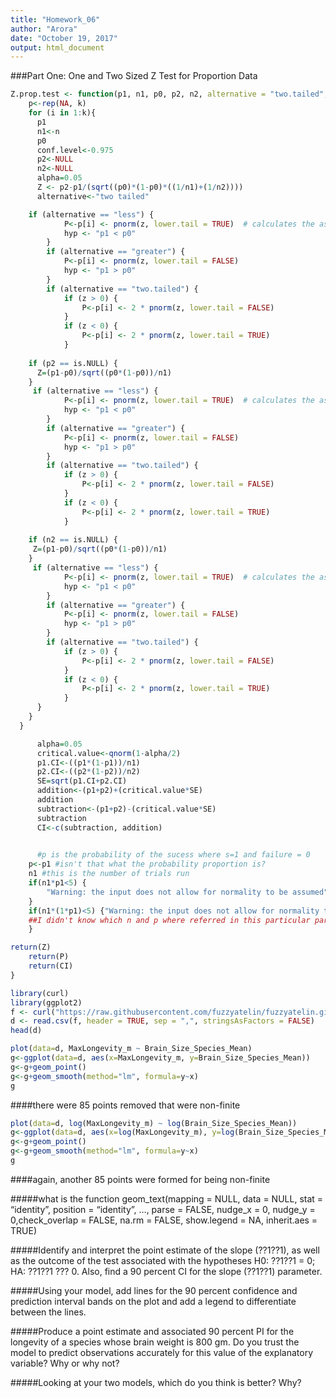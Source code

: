 ```yaml
---
title: "Homework_06"
author: "Arora"
date: "October 19, 2017"
output: html_document
---
```

###Part One: One and Two Sized Z Test for Proportion Data

```r
Z.prop.test <- function(p1, n1, p0, p2, n2, alternative = "two.tailed", conf.level = 0.975, k=10) 
    p<-rep(NA, k)
    for (i in 1:k){
      p1
      n1<-n
      p0
      conf.level<-0.975
      p2<-NULL
      n2<-NULL
      alpha=0.05
      Z <- p2-p1/(sqrt((p0)*(1-p0)*((1/n1)+(1/n2))))
      alternative<-"two tailed"

    if (alternative == "less") {
            P<-p[i] <- pnorm(z, lower.tail = TRUE)  # calculates the associated p value
            hyp <- "p1 < p0"
        }
        if (alternative == "greater") {
            P<-p[i] <- pnorm(z, lower.tail = FALSE)
            hyp <- "p1 > p0"
        }
        if (alternative == "two.tailed") {
            if (z > 0) {
                P<-p[i] <- 2 * pnorm(z, lower.tail = FALSE)
            }
            if (z < 0) {
                P<-p[i] <- 2 * pnorm(z, lower.tail = TRUE)
            }
      
    if (p2 == is.NULL) {
      Z=(p1-p0)/sqrt((p0*(1-p0))/n1)
    }
     if (alternative == "less") {
            P<-p[i] <- pnorm(z, lower.tail = TRUE)  # calculates the associated p value
            hyp <- "p1 < p0"
        }
        if (alternative == "greater") {
            P<-p[i] <- pnorm(z, lower.tail = FALSE)
            hyp <- "p1 > p0"
        }
        if (alternative == "two.tailed") {
            if (z > 0) {
                P<-p[i] <- 2 * pnorm(z, lower.tail = FALSE)
            }
            if (z < 0) {
                P<-p[i] <- 2 * pnorm(z, lower.tail = TRUE)
            }
      
    if (n2 == is.NULL) {
     Z=(p1-p0)/sqrt((p0*(1-p0))/n1) 
    }
     if (alternative == "less") {
            P<-p[i] <- pnorm(z, lower.tail = TRUE)  # calculates the associated p value
            hyp <- "p1 < p0"
        }
        if (alternative == "greater") {
            P<-p[i] <- pnorm(z, lower.tail = FALSE)
            hyp <- "p1 > p0"
        }
        if (alternative == "two.tailed") {
            if (z > 0) {
                P<-p[i] <- 2 * pnorm(z, lower.tail = FALSE)
            }
            if (z < 0) {
                P<-p[i] <- 2 * pnorm(z, lower.tail = TRUE)
            }
      }
    }
  }

      alpha=0.05
      critical.value<-qnorm(1-alpha/2)
      p1.CI<-((p1*(1-p1))/n1)
      p2.CI<-((p2*(1-p2))/n2)
      SE=sqrt(p1.CI+p2.CI)
      addition<-(p1+p2)+(critical.value*SE)
      addition
      subtraction<-(p1+p2)-(critical.value*SE)
      subtraction
      CI<-c(subtraction, addition)
  

      #p is the probability of the sucess where s=1 and failure = 0
    p<-p1 #isn't that what the probability proportion is?
    n1 #this is the number of trials run
    if(n1*p1<5) {
        "Warning: the input does not allow for normality to be assumed"
    }
    if(n1*(1*p1)<5) {"Warning: the input does not allow for normality to be assumed"
    ##I didn't know which n and p where referred in this particular part of the homework so I used n1 and p1 because that seemed most logical
    }

return(Z)
    return(P)
    return(CI)
}
```


```r
library(curl)
library(ggplot2)
f <- curl("https://raw.githubusercontent.com/fuzzyatelin/fuzzyatelin.github.io/master/AN597_Fall17/KamilarAndCooperData.csv")
d <- read.csv(f, header = TRUE, sep = ",", stringsAsFactors = FALSE)
head(d)
```
```r
plot(data=d, MaxLongevity_m ~ Brain_Size_Species_Mean)
g<-ggplot(data=d, aes(x=MaxLongevity_m, y=Brain_Size_Species_Mean))
g<-g+geom_point()
g<-g+geom_smooth(method="lm", formula=y~x)
g
```
####there were 85 points removed that were non-finite

```r
plot(data=d, log(MaxLongevity_m) ~ log(Brain_Size_Species_Mean))
g<-ggplot(data=d, aes(x=log(MaxLongevity_m), y=log(Brain_Size_Species_Mean)))
g<-g+geom_point()
g<-g+geom_smooth(method="lm", formula=y~x)
g
```
####again, another 85 points were formed for being non-finite

#####what is the function geom_text(mapping = NULL, data = NULL, stat = "identity", position = "identity", ..., parse = FALSE, nudge_x = 0, nudge_y = 0,check_overlap = FALSE, na.rm = FALSE, show.legend = NA, inherit.aes = TRUE)


#####Identify and interpret the point estimate of the slope (??1??1), as well as the outcome of the test associated with the hypotheses H0: ??1??1 = 0; HA: ??1??1 ??? 0. Also, find a 90 percent CI for the slope (??1??1) parameter.

#####Using your model, add lines for the 90 percent confidence and prediction interval bands on the plot and add a legend to differentiate between the lines.

#####Produce a point estimate and associated 90 percent PI for the longevity of a species whose brain weight is 800 gm. Do you trust the model to predict observations accurately for this value of the explanatory variable? Why or why not?

#####Looking at your two models, which do you think is better? Why?